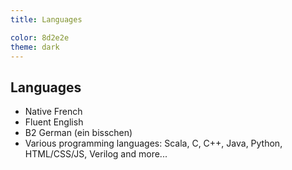 ```yaml
---
title: Languages

color: 8d2e2e
theme: dark
---
```


## Languages

* Native French
* Fluent English
* B2 German (ein bisschen)
* Various programming languages: Scala, C, C++, Java, Python, HTML/CSS/JS, Verilog and more...